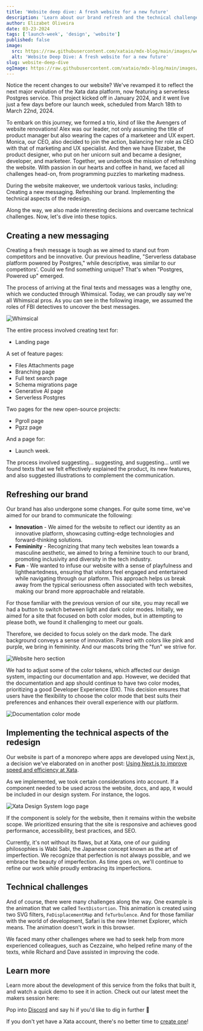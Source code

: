 ```yaml
---
title: 'Website deep dive: A fresh website for a new future'
description: 'Learn about our brand refresh and the technical challenges we overcame.'
author: Elizabet Oliveira
date: 03-23-2024
tags: ['launch-week', 'design', 'website']
published: false
image:
  src: https://raw.githubusercontent.com/xataio/mdx-blog/main/images/website-deep-dive/lw-06-blog-website-deep-dive@2x.jpg
  alt: 'Website Deep Dive: A fresh website for a new future'
slug: website-deep-dive
ogImage: https://raw.githubusercontent.com/xataio/mdx-blog/main/images/website-deep-dive/lw-06-blog-website-deep-dive@2x.jpg
---
```


Notice the recent changes to our website? We've revamped it to reflect the next major evolution of the Xata data platform, now featuring a serverless Postgres service. This project kicked off in January 2024, and it went live just a few days before our launch week, scheduled from March 18th to March 22nd, 2024.

To embark on this journey, we formed a trio, kind of like the Avengers of website renovations! Alex was our leader, not only assuming the title of product manager but also wearing the capes of a marketeer and UX expert. Monica, our CEO, also decided to join the action, balancing her role as CEO with that of marketing and UX specialist. And then we have Elizabet, the product designer, who put on her unicorn suit and became a designer, developer, and marketeer.
Together, we undertook the mission of refreshing the website. With passion in our hearts and coffee in hand, we faced all challenges head-on, from programming puzzles to marketing madness.

During the website makeover, we undertook various tasks, including:
Creating a new messaging.
Refreshing our brand.
Implementing the technical aspects of the redesign.

Along the way, we also made interesting decisions and overcame technical challenges. Now, let's dive into these topics.

## Creating a new messaging

Creating a fresh message is tough as we aimed to stand out from competitors and be innovative. Our previous headline, "Serverless database platform powered by Postgres," while descriptive, was similar to our competitors'. Could we find something unique? That's when "Postgres, Powered up" emerged.

The process of arriving at the final texts and messages was a lengthy one, which we conducted through Whimsical. Today, we can proudly say we're all Whimsical pros. As you can see in the following image, we assumed the roles of FBI detectives to uncover the best messages.

![Whimsical](/images/website-deep-dive/whimsical@2x.png)

The entire process involved creating text for:

- Landing page

A set of feature pages:

- Files Attachments page
- Branching page
- Full text search page
- Schema migrations page
- Generative AI page
- Serverless Postgres

Two pages for the new open-source projects:

- Pgroll page
- Pgzz page

And a page for:

- Launch week.

The process involved suggesting... suggesting, and suggesting... until we found texts that we felt effectively explained the product, its new features, and also suggested illustrations to complement the communication.

## Refreshing our brand

Our brand has also undergone some changes. For quite some time, we've aimed for our brand to communicate the following:

- **Innovation** - We aimed for the website to reflect our identity as an innovative platform, showcasing cutting-edge technologies and forward-thinking solutions.
- **Femininity** - Recognizing that many tech websites lean towards a masculine aesthetic, we aimed to bring a feminine touch to our brand, promoting inclusivity and diversity in the tech industry.
- **Fun** - We wanted to infuse our website with a sense of playfulness and lightheartedness, ensuring that visitors feel engaged and entertained while navigating through our platform. This approach helps us break away from the typical seriousness often associated with tech websites, making our brand more approachable and relatable.

For those familiar with the previous version of our site, you may recall we had a button to switch between light and dark color modes. Initially, we aimed for a site that focused on both color modes, but in attempting to please both, we found it challenging to meet our goals.

Therefore, we decided to focus solely on the dark mode. The dark background conveys a sense of innovation. Paired with colors like pink and purple, we bring in femininity. And our mascots bring the "fun" we strive for.

![Website hero section](/images/website-deep-dive/website-hero-section@2x.png)

We had to adjust some of the color tokens, which affected our design system, impacting our documentation and app.
However, we decided that the documentation and app should continue to have two color modes, prioritizing a good Developer Experience (DX). This decision ensures that users have the flexibility to choose the color mode that best suits their preferences and enhances their overall experience with our platform.

![Documentation color mode](/images/website-deep-dive/documentation-color-mode@2x.png)

## Implementing the technical aspects of the redesign

Our website is part of a monorepo where apps are developed using Next.js, a decision we've elaborated on in another post: [Using Next.js to improve speed and efficiency at Xata](/blog/nextjs-to-improve-speed-and-efficiency).

As we implemented, we took certain considerations into account. If a component needed to be used across the website, docs, and app, it would be included in our design system. For instance, the logos.

![Xata Design System logo page](/images/website-deep-dive/design-system-logos@2x.png)

If the component is solely for the website, then it remains within the website scope. We prioritized ensuring that the site is responsive and achieves good performance, accessibility, best practices, and SEO.

Currently, it's not without its flaws, but at Xata, one of our guiding philosophies is Wabi Sabi, the Japanese concept known as the art of imperfection. We recognize that perfection is not always possible, and we embrace the beauty of imperfection. As time goes on, we'll continue to refine our work while proudly embracing its imperfections.

## Technical challenges

And of course, there were many challenges along the way. One example is the animation that we called `TextDistortion`. This animation is created using two SVG filters, `FeDisplacementMap` and `feTurbulence`. And for those familiar with the world of development, Safari is the new Internet Explorer, which means. The animation doesn't work in this browser.

<ArticleVideo
  platform="html"
  src="https://us-east-1.storage.xata.sh/dmn5cf1v6p7dd8llmr6ebu1hk0"
  width="1000"
  height="600"
/>

We faced many other challenges where we had to seek help from more experienced colleagues, such as Cezzaine, who helped refine many of the texts, while Richard and Dave assisted in improving the code.

## Learn more

Learn more about the development of this service from the folks that built it, and watch a quick demo to see it in action. Check out our latest meet the makers session here:

<ArticleVideo platform="youtube" src="https://www.youtube.com/embed/4TOq1D3Wjho?si=N8UeUegcyrP9EbEJ" />

Pop into [Discord](https://xata.io/discord) and say hi if you'd like to dig in further 👋

If you don't yet have a Xata account, there's no better time to [create one](https://app.xata.io/signup)!

[launch-week-blog]: https://xata.io/blog/...
